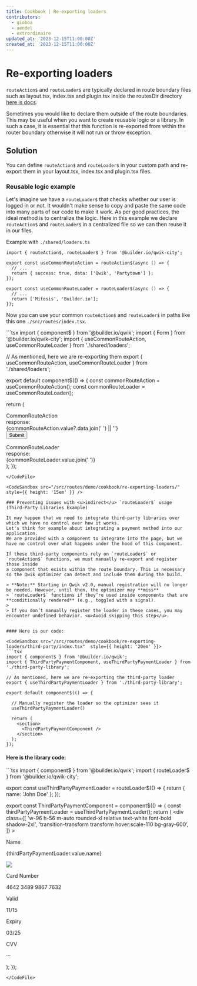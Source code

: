 ```yaml
---
title: Cookbook | Re-exporting loaders
contributors:
  - gioboa
  - aendel
  - extrordinaire
updated_at: '2023-12-15T11:00:00Z'
created_at: '2023-12-15T11:00:00Z'
---
```



# Re-exporting loaders

`routeAction$` and `routeLoader$` are typically declared in route boundary files such as layout.tsx, index.tsx and plugin.tsx inside the routesDir directory
[here is docs](https://qwik.dev/docs/route-loader/).

Sometimes you would like to declare them outside of the route boundaries.
This may be useful when you want to create reusable logic or a library.
In such a case, it is essential that this function is re-exported from within the router boundary otherwise it will not run or throw exception.

## Solution

You can define `routeAction$` and `routeLoader$` in your custom path and re-export them in your layout.tsx, index.tsx and plugin.tsx files.

### Reusable logic example

Let's imagine we have a `routeLoader$` that checks whether our user is logged in or not.
It wouldn't make sense to copy and paste the same code into many parts of our code to make it work.
As per good practices, the ideal method is to centralize the logic.
Here in this example we declare `routeAction$` and `routeLoader$` in a centralized file so we can then reuse it in our files.

Example with `./shared/loaders.ts`
<CodeFile src="/src/routes/demo/cookbook/re-exporting-loaders/shared/loaders.ts" >
```tsx
import { routeAction$, routeLoader$ } from '@builder.io/qwik-city';

export const useCommonRouteAction = routeAction$(async () => {
  // ...
  return { success: true, data: ['Qwik', 'Partytown'] };
});

export const useCommonRouteLoader = routeLoader$(async () => {
  // ...
  return ['Mitosis', 'Builder.io'];
});
```
</CodeFile>

Now you can use your common `routeAction$` and `routeLoader$` in paths like this one `./src/routes/index.tsx`.

<CodeFile src="/src/routes/demo/cookbook/re-exporting-loaders/" >
```tsx
import { component$ } from '@builder.io/qwik';
import { Form } from '@builder.io/qwik-city';
import { useCommonRouteAction, useCommonRouteLoader } from './shared/loaders';

// As mentioned, here we are re-exporting them
export { useCommonRouteAction, useCommonRouteLoader } from './shared/loaders';

export default component$(() => {
  const commonRouteAction = useCommonRouteAction();
  const commonRouteLoader = useCommonRouteLoader();

  return (
    <div class="flex justify-around text-xl">
      <Form action={commonRouteAction}>
        <div class="mb-2">CommonRouteAction</div>
        <div class="mb-4">response:</div>
        <div class="text-lg font-bold mb-4">
          {commonRouteAction.value?.data.join(' ') || ''}
        </div>
        <button type="submit">Submit</button>
      </Form>
      <div>
        <div class="mb-2">CommonRouteLoader</div>
        <div class="mb-4">response:</div>
        <div class="text-lg font-bold mb-4">{commonRouteLoader.value.join(' ')}</div>
      </div>
    </div>
  );
});
```
</CodeFile>

<CodeSandbox src="/src/routes/demo/cookbook/re-exporting-loaders/"  style={{ height: '15em' }} />

### Preventing issues with <u>indirect</u> `routeLoader$` usage (Third-Party Libraries Example)

It may happen that we need to integrate third-party libraries over which we have no control over how it works.
Let's think for example about integrating a payment method into our application.
We are provided with a component to integrate into the page, but we have no control over what happens under the hood of this component.

If these third-party components rely on `routeLoader$` or `routeAction$` functions, we must manually re-export and register those inside 
a component that exists within the route boundary. This is necessary so the Qwik optimizer can detect and include them during the build.

> **Note:** Starting in Qwik v2.0, manual registration will no longer be needed. However, until then, the optimizer may **miss** 
> `routeLoader$` functions if they’re used inside components that are **conditionally rendered** (e.g., toggled with a signal).
>
> If you don’t manually register the loader in these cases, you may encounter undefined behavior. <u>Avoid skipping this step</u>.


#### Here is our code:

<CodeSandbox src="/src/routes/demo/cookbook/re-exporting-loaders/third-party/index.tsx"  style={{ height: '20em' }}>
```tsx
import { component$ } from '@builder.io/qwik';
import { ThirdPartyPaymentComponent, useThirdPartyPaymentLoader } from './third-party-library';

// As mentioned, here we are re-exporting the third-party loader
export { useThirdPartyPaymentLoader } from './third-party-library';

export default component$(() => {
  
  // Manually register the loader so the optimizer sees it
  useThirdPartyPaymentLoader()

  return (
    <section>
      <ThirdPartyPaymentComponent />
    </section>
  );
});
```
</CodeSandbox>

#### Here is the library code:

<CodeFile src="/src/routes/demo/cookbook/re-exporting-loaders/third-party/third-party-library.tsx" >
```tsx
import { component$ } from '@builder.io/qwik';
import { routeLoader$ } from '@builder.io/qwik-city';

export const useThirdPartyPaymentLoader = routeLoader$(() => {
  return { name: 'John Doe' };
});

export const ThirdPartyPaymentComponent = component$(() => {
  const thirdPartyPaymentLoader = useThirdPartyPaymentLoader();
  return (
    <div
      class={[
        'w-96 h-56 m-auto rounded-xl relative text-white font-bold shadow-2xl',
        'transition-transform transform hover:scale-110 bg-gray-600',
      ]}
    >
      <div class="w-full px-8 absolute top-8">
        <div class="flex justify-between">
          <div class="">
            <p>Name</p>
            <p class="tracking-widest">{thirdPartyPaymentLoader.value.name}</p>
          </div>
          <img class="w-12 h-12" src="/logos/qwik-logo.svg" />
        </div>
        <div class="pt-1">
          <p class="font-medium">Card Number</p>
          <p class="tracking-wider">4642 3489 9867 7632</p>
        </div>
        <div class="pt-6 pr-6">
          <div class="flex justify-between text-xs">
            <div>
              <p class="font-medium">Valid</p>
              <p class="tracking-wider">11/15</p>
            </div>
            <div>
              <p class="font-medium">Expiry</p>
              <p class="tracking-wider">03/25</p>
            </div>
            <div>
              <p class="font-medium">CVV</p>
              <p class="tracking-wider">···</p>
            </div>
          </div>
        </div>
      </div>
    </div>
  );
});
```
</CodeFile>
